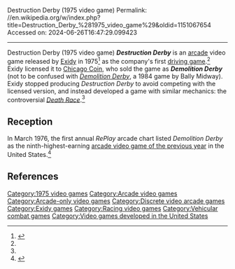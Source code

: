 Destruction Derby (1975 video game)
Permalink: //en.wikipedia.org/w/index.php?title=Destruction_Derby_%281975_video_game%29&oldid=1151067654
Accessed on: 2024-06-26T16:47:29.099423



------
Destruction Derby (1975 video game)
{{short description|none}}
{{more citations needed|Products|date=July 2018}}
{{Infobox video game
| title         = Destruction Derby
| image         = Destruction Derby 1975 video game cover.jpg
| caption       = 
| developer     = [[Exidy]]
| publisher     = [[Exidy]]<br>[[Chicago Coin]]
| platforms     = [[Arcade game|Arcade]]
| released      = {{vgrelease|NA|December 1975<ref>{{cite magazine |title=California Clippings |magazine=[[Cash Box]] |date=December 20, 1975 |page=36 |url=https://worldradiohistory.com/Archive-All-Music/Cash-Box/70s/1975/CB-1975-12-20.pdf#page=36}}</ref>}}
| genre         = [[Racing video game|Racing]]
| modes         = 2 player simultaneous
| director      = 
| producer      = 
| designer      = 
| programmer    = 
| artist        = 
| writer        = 
| composer      = 
| arcade system = 
|alt = 
}}
'''''Destruction Derby''''' is an [[Arcade game|arcade]] video game released by [[Exidy]] in 1975<ref name=klov>{{KLOV game|name=Destruction Derby|id=7570}}</ref> as the company's first [[driving game]].<ref name="gah"/> Exidy licensed it to [[Chicago Coin]], who sold the game as '''''Demolition Derby''''' (not to be confused with ''[[Demolition Derby (1984 video game)|Demolition Derby]]'', a 1984 game by Bally Midway). Exidy stopped producing ''Destruction Derby'' to avoid competing with the licensed version, and instead developed a game with similar mechanics: the controversial ''[[Death Race (1976 video game)|Death Race]]''.<ref name="gah"/>

==Reception==
In March 1976, the first annual ''RePlay'' arcade chart listed ''Demolition Derby'' as the ninth-highest-earning [[1975 in video games|arcade video game of the previous year]] in the United States.<ref>{{cite journal |title=The Nation's Top Arcade Games |journal=RePlay |date=March 1976}}</ref>

==References==
{{Reflist|refs=
<ref name="gah">{{cite web |title=Death Race |url=http://allincolorforaquarter.blogspot.com/2012/12/death-race.html |website=The Golden Age Arcade Historian|last1=Smith|first1=Keith|date=14 December 2012 }}</ref>
}}

[[Category:1975 video games]]
[[Category:Arcade video games]]
[[Category:Arcade-only video games]]
[[Category:Discrete video arcade games]]
[[Category:Exidy games]]
[[Category:Racing video games]]
[[Category:Vehicular combat games]]
[[Category:Video games developed in the United States]]


{{arcade-stub}}